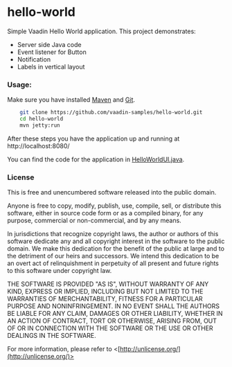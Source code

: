 # hello-world

Simple Vaadin Hello World application. This project demonstrates:

- Server side Java code
- Event listener for Button
- Notification
- Labels in vertical layout

### Usage:

Make sure you have installed [Maven](http://maven.apache.org/) and [Git](http://git-scm.com/).

```bash
    git clone https://github.com/vaadin-samples/hello-world.git
    cd hello-world
    mvn jetty:run
```

After these steps you have the application up and running at http://localhost:8080/

You can find the code for the application in [HelloWorldUI.java](src/main/java/org/vaadin/samples/helloworld/HelloWorldUI.java).

### License

This is free and unencumbered software released into the public domain.

Anyone is free to copy, modify, publish, use, compile, sell, or
distribute this software, either in source code form or as a compiled
binary, for any purpose, commercial or non-commercial, and by any
means.

In jurisdictions that recognize copyright laws, the author or authors
of this software dedicate any and all copyright interest in the
software to the public domain. We make this dedication for the benefit
of the public at large and to the detriment of our heirs and
successors. We intend this dedication to be an overt act of
relinquishment in perpetuity of all present and future rights to this
software under copyright law.

THE SOFTWARE IS PROVIDED "AS IS", WITHOUT WARRANTY OF ANY KIND,
EXPRESS OR IMPLIED, INCLUDING BUT NOT LIMITED TO THE WARRANTIES OF
MERCHANTABILITY, FITNESS FOR A PARTICULAR PURPOSE AND NONINFRINGEMENT.
IN NO EVENT SHALL THE AUTHORS BE LIABLE FOR ANY CLAIM, DAMAGES OR
OTHER LIABILITY, WHETHER IN AN ACTION OF CONTRACT, TORT OR OTHERWISE,
ARISING FROM, OUT OF OR IN CONNECTION WITH THE SOFTWARE OR THE USE OR
OTHER DEALINGS IN THE SOFTWARE.

For more information, please refer to <[http://unlicense.org/](http://unlicense.org/)>
